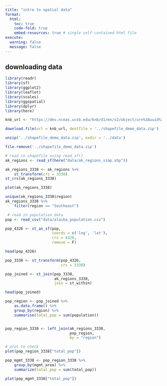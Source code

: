 ```yaml
---
title: "intro to spatial data"
format:
  html:
    toc: true
    code-fold: true
    embed-resources: true # single self-contained html file
execute:
  warning: false
  message: false
---
```



## downloading data

```r
library(readr)
library(sf)
library(ggplot2)
library(leaflet)
library(scales)
library(ggspatial)
library(dplyr)
library(here)

knb_url <- "https://dev.nceas.ucsb.edu/knb/d1/mn/v2/object/urn%3Auuid%3Aaceaecb2-1ce0-4d41-a839-d3607d32bb58"

download.file(url = knb_url, destfile = '../shapefile_demo_data.zip')

unzip('../shapefile_demo_data.zip', exdir = '../data')

file.remove('../shapefile_demo_data.zip')
```
```r
# read in shapefile using read_sf()
ak_regions <- read_sf(here("data/ak_regions_simp.shp"))

ak_regions_3338 <- ak_regions %>%
    st_transform(crs = 3338)
st_crs(ak_regions_3338)

plot(ak_regions_3338)
```



```r
unique(ak_regions_3338$region)
ak_regions_3338 %>%
    filter(region == "Southeast")

 # read in population data
pop <- read_csv("data/alaska_population.csv")

pop_4326 <- st_as_sf(pop,
                     coords = c('lng', 'lat'),
                     crs = 4326,
                     remove = F)

head(pop_4326)

pop_3338 <- st_transform(pop_4326, 
                         crs = 3338)

pop_joined <- st_join(pop_3338, 
                      ak_regions_3338, 
                      join = st_within)

head(pop_joined)

```






```r

pop_region <- pop_joined %>%
    as.data.frame() %>%
    group_by(region) %>%
    summarise(total_pop = sum(population))


pop_region_3338 <- left_join(ak_regions_3338, 
                             pop_region, 
                             by = "region")

# plot to check
plot(pop_region_3338["total_pop"])
```
```r
pop_mgmt_3338 <- pop_region_3338 %>%
    group_by(mgmt_area) %>%
    summarize(total_pop = sum(total_pop))

plot(pop_mgmt_3338["total_pop"])
```






